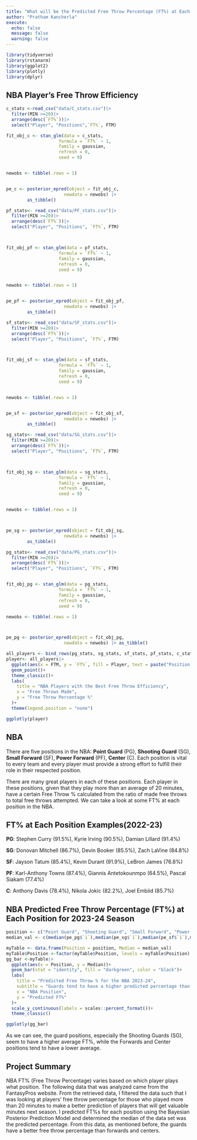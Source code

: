 ```yaml
---
title: "What will be the Predicted Free Throw Percentage (FT%) at Each Position for the 2023-2024 NBA Season?"
author: "Pratham Kancherla"
execute:
  echo: false
  message: false
  warning: false
---
```


```r
library(tidyverse)
library(rstanarm)
library(ggplot2)
library(plotly)
library(dplyr)
```

## NBA Player's Free Throw Efficiency

```r
c_stats <-read_csv("data/C_stats.csv")|>
  filter(MIN >=20)|>
  arrange(desc(`FT%`))|>
  select("Player", "Positions",`FT%`, FTM)

fit_obj_c <- stan_glm(data = c_stats,
                    formula = `FT%` ~ 1,
                    family = gaussian,
                    refresh = 0,
                    seed = 9)


newobs <- tibble(.rows = 1)


pe_c <- posterior_epred(object = fit_obj_c,
                      newdata = newobs) |> 
        as_tibble()
```

```r
pf_stats<- read_csv("data/PF_stats.csv")|>
  filter(MIN >=20)|>
  arrange(desc(`FT%`))|>
  select("Player", "Positions", `FT%`, FTM)



fit_obj_pf <- stan_glm(data = pf_stats,
                    formula = `FT%` ~ 1,
                    family = gaussian,
                    refresh = 0,
                    seed = 9)


newobs <- tibble(.rows = 1)


pe_pf <- posterior_epred(object = fit_obj_pf,
                      newdata = newobs) |> 
        as_tibble()

```

```r
sf_stats<- read_csv("data/SF_stats.csv")|>
  filter(MIN >=20)|>
  arrange(desc(`FT%`))|>
  select("Player", "Positions", `FT%`, FTM)



fit_obj_sf <- stan_glm(data = sf_stats,
                    formula = `FT%` ~ 1,
                    family = gaussian,
                    refresh = 0,
                    seed = 9)


newobs <- tibble(.rows = 1)


pe_sf <- posterior_epred(object = fit_obj_sf,
                      newdata = newobs) |> 
        as_tibble()

```

```r
sg_stats<- read_csv("data/SG_stats.csv")|>
  filter(MIN >=20)|>
  arrange(desc(`FT%`))|>
  select("Player", "Positions", `FT%`, FTM)



fit_obj_sg <- stan_glm(data = sg_stats,
                    formula = `FT%` ~ 1,
                    family = gaussian,
                    refresh = 0,
                    seed = 9)


newobs <- tibble(.rows = 1)



pe_sg <- posterior_epred(object = fit_obj_sg,
                      newdata = newobs) |> 
        as_tibble()
```

```r
pg_stats<- read_csv("data/PG_stats.csv")|>
  filter(MIN >=20)|>
  arrange(desc(`FT%`))|>
  select("Player", "Positions", `FT%`, FTM)


fit_obj_pg <- stan_glm(data = pg_stats,
                    formula = `FT%` ~ 1,
                    family = gaussian,
                    refresh = 0,
                    seed = 9)

newobs <- tibble(.rows = 1)



pe_pg <- posterior_epred(object = fit_obj_pg,
                      newdata = newobs) |> as_tibble()
```

```r
all_players <- bind_rows(pg_stats, sg_stats, sf_stats, pf_stats, c_stats)
player<- all_players|>
  ggplot(aes(x = FTM, y = `FT%`, fill = Player, text = paste("Position:", Positions)))+
  geom_point()+
  theme_classic()+
  labs(
    title = "NBA Players with the Best Free Throw Efficiency",
    x = "Free Throws Made",
    y = "Free Throw Percentage %"
  )+
  theme(legend.position = "none")

ggplotly(player)
```

## NBA

There are five positions in the NBA: **Point Guard** (PG), **Shooting Guard** (SG), **Small Forward** (SF), **Power Forward** (PF), **Center** (C). Each position is vital to every team and every player must provide a strong effort to fulfill their role in their respected position.

There are many great players in each of these positions. Each player in these positions, given that they play more than an average of 20 minutes, have a certain Free Throw % calculated from the ratio of made free throws to total free throws attempted. We can take a look at some FT% at each position in the NBA.

## FT% at Each Position Examples(2022-23)

**PG**: Stephen Curry (91.5%), Kyrie Irving (90.5%), Damian Lillard (91.4%)

**SG**: Donovan Mitchell (86.7%), Devin Booker (85.5%), Zach LaVine (84.8%)

**SF**: Jayson Tatum (85.4%), Kevin Durant (91.9%), LeBron James (76.8%)

**PF**: Karl-Anthony Towns (87.4%), Giannis Antetokounmpo (64.5%), Pascal Siakam (77.4%)

**C**: Anthony Davis (78.4%), Nikola Jokic (82.2%), Joel Embiid (85.7%)

## NBA Predicted Free Throw Percentage (FT%) at Each Position for 2023-24 Season

```r

position <- c("Point Guard", "Shooting Guard", "Small Forward", "Power Forward", "Center")
median_val <- c(median(pe_pg$`1`),median(pe_sg$`1`),median(pe_sf$`1`),median(pe_pf$`1`),median(pe_c$`1`) )

myTable <- data.frame(Position = position, Median = median_val)
myTable$Position <-factor(myTable$Position, levels = myTable$Position)
gg_bar <-myTable|>
  ggplot(aes(x = Position, y = Median))+
  geom_bar(stat = "identity", fill = "darkgreen", color = "black")+
  labs(
    title = "Predicted Free Throw % for the NBA 2023-24",
    subtitle = "Guards tend to have a higher predicted percentage than forwards and centers.",
    x = "NBA Position",
    y = "Predicted FT%"
  )+
  scale_y_continuous(labels = scales::percent_format())+
  theme_classic()

ggplotly(gg_bar)

```

As we can see, the guard positions, especially the Shooting Guards (SG), seem to have a higher average FT%, while the Forwards and Center positions tend to have a lower average.

## Project Summary

NBA FT% (Free Throw Percentage) varies based on which player plays what position. The following data that was analyzed came from the FantasyPros website. From the retrieved data, I filtered the data such that I was looking at players' free throw percentage for those who played more than 20 minutes to make a better prediction of players that will get valuable minutes next season. I predicted FT%s for each position using the Bayesian Posterior Prediction Model and determined the median of the data set was the predicted percentage. From this data, as mentioned before, the guards have a better free throw percentage than forwards and centers.

